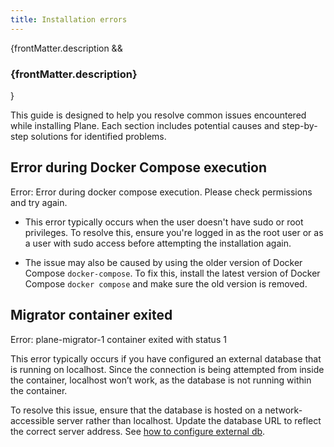 ```yaml
---
title: Installation errors
---
```


{frontMatter.description && <h3 className="description">{frontMatter.description}</h3>}

This guide is designed to help you resolve common issues encountered while installing Plane. Each section includes potential causes and step-by-step solutions for identified problems.

## Error during Docker Compose execution

<div style={{ color: 'red' }}>
  Error: Error during docker compose execution. Please check permissions and try
  again.
</div>

- This error typically occurs when the user doesn't have sudo or root privileges. To resolve this, ensure you're logged in as the root user or as a user with sudo access before attempting the installation again.

- The issue may also be caused by using the older version of Docker Compose `docker-compose`. To fix this, install the latest version of Docker Compose `docker compose` and make sure the old version is removed.

## Migrator container exited

<div style={{ color: 'red' }}>
  Error: plane-migrator-1 container exited with status 1
</div>

This error typically occurs if you have configured an external database that is running on localhost. Since the connection is being attempted from inside the container, localhost won’t work, as the database is not running within the container.

To resolve this issue, ensure that the database is hosted on a network-accessible server rather than localhost. Update the database URL to reflect the correct server address. See [how to configure external db](/self-hosting/govern/database-and-storage).
